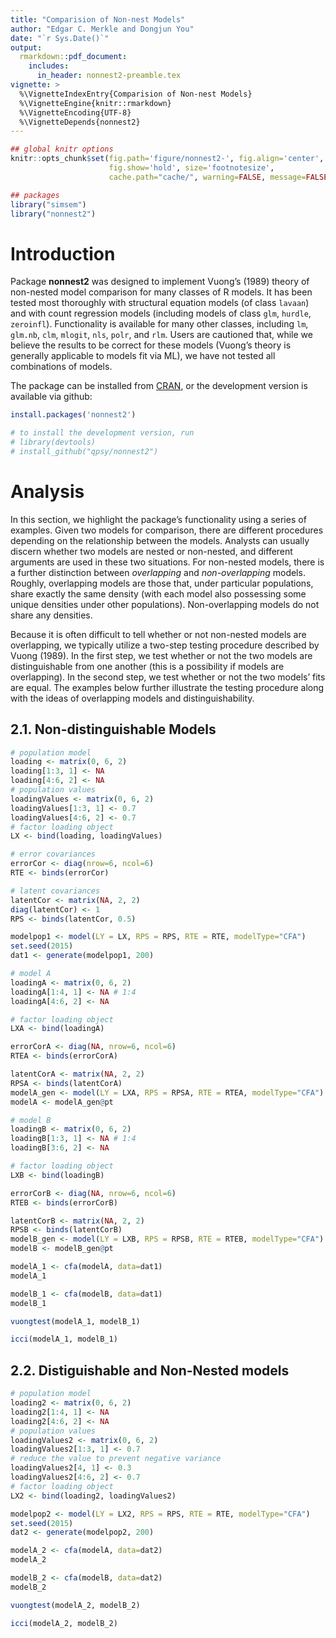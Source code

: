 ```yaml
---
title: "Comparision of Non-nest Models"
author: "Edgar C. Merkle and Dongjun You"
date: "`r Sys.Date()`"
output: 
  rmarkdown::pdf_document:
    includes:
      in_header: nonnest2-preamble.tex
vignette: >
  %\VignetteIndexEntry{Comparision of Non-nest Models}
  %\VignetteEngine{knitr::rmarkdown}
  %\VignetteEncoding{UTF-8}
  %\VignetteDepends{nonnest2}
---
```


```r
## global knitr options
knitr::opts_chunk$set(fig.path='figure/nonnest2-', fig.align='center',
                      fig.show='hold', size='footnotesize', 
                      cache.path="cache/", warning=FALSE, message=FALSE)

## packages
library("simsem")
library("nonnest2")
```

# Introduction

Package **nonnest2** was designed to implement Vuong's (1989) theory of non-nested model comparison for many classes of R models.  It has been tested most thoroughly with structural equation models (of class `lavaan`) and with count regression models (including models of class `glm`, `hurdle`, `zeroinfl`).  Functionality is available for many other classes, including `lm`, `glm.nb`, `clm`, `mlogit`, `nls`, `polr`, and `rlm`.  Users are cautioned that, while we believe the results to be correct for these models (Vuong's theory is generally applicable to models fit via ML), we have not tested all combinations of models.

The package can be installed from [CRAN](http://cran.rstudio.com/package=nonnest2), or the development version is available via github:

```r
install.packages('nonnest2')

# to install the development version, run
# library(devtools)
# install_github("qpsy/nonnest2")
```

# Analysis
In this section, we highlight the package's functionality using a series of examples.  Given two models for comparison, there are different procedures depending on the relationship between the models.  Analysts can usually discern whether two models are nested or non-nested, and different arguments are used in these two situations.  For non-nested models, there is a further distinction between *overlapping* and *non-overlapping* models.  Roughly, overlapping models are those that, under particular populations, share exactly the same density (with each model also possessing some unique densities under other populations).  Non-overlapping models do not share any densities.

Because it is often difficult to tell whether or not non-nested models are overlapping, we typically utilize a two-step testing procedure described by Vuong (1989).  In the first step, we test whether or not the two models are distinguishable from one another (this is a possibility if models are overlapping).  In the second step, we test whether or not the two models' fits are equal.  The examples below further illustrate the testing procedure along with the ideas of overlapping models and distinguishability.

## 2.1. Non-distinguishable Models

\begin{figure}[H]
\centering
\resizebox{0.45\textwidth}{!}{
\input{diagram}
}
\caption{Population Model}
\end{figure}

\begin{figure}%
  \centering
  \begin{subfigure}[t]{0.5\textwidth}%
    \centering
    \captionsetup{justification=centering,font=scriptsize}
    \resizebox{0.9\textwidth}{!}{
      \input{diagramA}
    }
    \caption*{Model A}\label{fig:modelA}
  \end{subfigure}%
  ~
  \begin{subfigure}[t]{0.5\textwidth}%
    \centering
    \captionsetup{justification=centering,font=scriptsize}
    \resizebox{0.9\textwidth}{!}{
      \input{diagramB}
    }
    \caption*{Model B ($\xi_2 \rightarrow X_3$)}\label{fig:modelB}
  \end{subfigure}%
  \caption{Path diagrams reflecting the two competing models}
  \label{fig:competingModels}
\end{figure}

```r
# population model
loading <- matrix(0, 6, 2) 
loading[1:3, 1] <- NA 
loading[4:6, 2] <- NA
# population values
loadingValues <- matrix(0, 6, 2)  
loadingValues[1:3, 1] <- 0.7  
loadingValues[4:6, 2] <- 0.7
# factor loading object
LX <- bind(loading, loadingValues)

# error covariances
errorCor <- diag(nrow=6, ncol=6)
RTE <- binds(errorCor)

# latent covariances
latentCor <- matrix(NA, 2, 2)
diag(latentCor) <- 1
RPS <- binds(latentCor, 0.5)

modelpop1 <- model(LY = LX, RPS = RPS, RTE = RTE, modelType="CFA")
set.seed(2015)
dat1 <- generate(modelpop1, 200)
```

```r
# model A
loadingA <- matrix(0, 6, 2) 
loadingA[1:4, 1] <- NA # 1:4 
loadingA[4:6, 2] <- NA

# factor loading object
LXA <- bind(loadingA)

errorCorA <- diag(NA, nrow=6, ncol=6)
RTEA <- binds(errorCorA)

latentCorA <- matrix(NA, 2, 2)
RPSA <- binds(latentCorA)
modelA_gen <- model(LY = LXA, RPS = RPSA, RTE = RTEA, modelType="CFA")
modelA <- modelA_gen@pt
```

```r
# model B
loadingB <- matrix(0, 6, 2) 
loadingB[1:3, 1] <- NA # 1:4 
loadingB[3:6, 2] <- NA

# factor loading object
LXB <- bind(loadingB)

errorCorB <- diag(NA, nrow=6, ncol=6)
RTEB <- binds(errorCorB)

latentCorB <- matrix(NA, 2, 2)
RPSB <- binds(latentCorB)
modelB_gen <- model(LY = LXB, RPS = RPSB, RTE = RTEB, modelType="CFA")
modelB <- modelB_gen@pt
```

```r
modelA_1 <- cfa(modelA, data=dat1)
modelA_1

modelB_1 <- cfa(modelB, data=dat1)
modelB_1
```

```r
vuongtest(modelA_1, modelB_1)
```

```r
icci(modelA_1, modelB_1)
```

## 2.2. Distiguishable and Non-Nested models

\begin{figure}[H]
\centering
\resizebox{0.45\textwidth}{!}{
\input{diagramA}
}
\caption{Population Model}
\end{figure}

```r
# population model
loading2 <- matrix(0, 6, 2) 
loading2[1:4, 1] <- NA 
loading2[4:6, 2] <- NA
# population values
loadingValues2 <- matrix(0, 6, 2)  
loadingValues2[1:3, 1] <- 0.7
# reduce the value to prevent negative variance
loadingValues2[4, 1] <- 0.3
loadingValues2[4:6, 2] <- 0.7
# factor loading object
LX2 <- bind(loading2, loadingValues2)

modelpop2 <- model(LY = LX2, RPS = RPS, RTE = RTE, modelType="CFA")
set.seed(2015)
dat2 <- generate(modelpop2, 200)
```

```r
modelA_2 <- cfa(modelA, data=dat2)
modelA_2

modelB_2 <- cfa(modelB, data=dat2)
modelB_2
```

```r
vuongtest(modelA_2, modelB_2)
```

```r
icci(modelA_2, modelB_2)
```